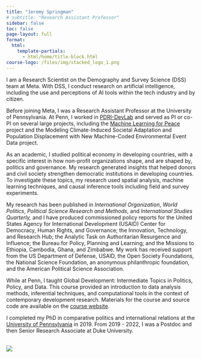 ```yaml
---
title: "Jeremy Springman"
# subtitle: "Research Assistant Professor"
sidebar: false
toc: false
page-layout: full
format:
  html:
    template-partials:
      - html/home/title-block.html
course-logo: /files/img/stacked_logo_1.png
---
```



<p>I am a Research Scientist on the Demography and Survey Science (DSS) team at Meta. With DSS, I conduct research on artificial intelligence, including the use and perceptions of AI tools within the tech industry and by citizen.

<p>Before joining Meta, I was a Research Assistant Professor at the University of Pennsylvania. At Penn, I worked in <a href="https://pdri-devlab.upenn.edu/" target="_blank" rel="noopener">PDRI-DevLab</a> and served as PI or co-PI on several large projects, including the <a href="https://osf.io/preprints/socarxiv/zp3sr_v1" target="_blank" rel="noopener">Machine Learning for Peace</a> project and the Modeling Climate-Induced Societal Adaptation and Population Displacement with New Machine-Coded Environmental Event Data project.</p>

::: {.grid .about-me}
::: {.g-col-9 .g-col-md-9}
<p>As an academic, I studied political economy in developing countries, with a specific interest in how non-profit organizations shape, and are shaped by, politics and governance. My research generated insights that helped donors and civil society strengthen democratic institutions in developing countries. To investigate these topics, my research used spatial analysis, machine learning techniques, and causal inference tools including field and survey experiments.</p>
<p>My research has been published in <em>International Organization</em>, <em>World Politics</em>, <em>Political Science Research and Methods</em>, and <em>International Studies Quarterly,</em> and I have produced commissioned policy reports for the United States Agency for International Development (USAID) Center for Democracy, Human Rights, and Governance; the Innovation, Technology, and Research Hub; the Analytic Task on Authoritarian Resurgence and Influence; the Bureau for Policy, Planning and Learning; and the Missions to Ethiopia, Cambodia, Ghana, and Zimbabwe. My work has received support from the US Department of Defense, USAID, the Open Society Foundations, the National Science Foundation, an anonymous philanthropic foundation, and the American Political Science Association.</p>
<p>While at Penn, I taught Global Development: Intermediate Topics in Politics, Policy, and Data. This course provided an introduction to data analysis methods, inferential techniques, and computational tools in the context of contemporary development research. Materials for the course and source code are available on the <a href="https://jrspringman.github.io/psci3200-globaldev/" target="_blank" rel="noopener">course website</a>.</p>
<p>I completed my PhD in comparative politics and international relations at the <a href="https://www.sas.upenn.edu/polisci/" target="_blank" rel="noopener">University of Pennsylvania</a> in 2019. From 2019 - 2022, I was a Postdoc and then Senior Research Associate at Duke University.</p>
:::

::: {.g-col-3 .g-col-md-3 .contact-policy}
<br>
![](/files/img/headshot.jpg)

:::
:::

